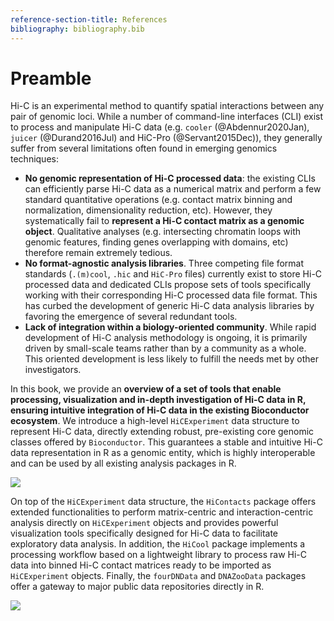 ```yaml
---
reference-section-title: References
bibliography: bibliography.bib
---
```


# Preamble {-}

Hi-C is an experimental method to quantify spatial interactions between any pair of genomic loci. While a number of command-line interfaces (CLI) exist to process and manipulate Hi-C data (e.g. `cooler` (@Abdennur2020Jan), `juicer` (@Durand2016Jul) and HiC-Pro (@Servant2015Dec)), they generally suffer from several limitations often found in emerging genomics techniques: 

- **No genomic representation of Hi-C processed data**: the existing CLIs can efficiently parse Hi-C data as a numerical matrix and perform a few standard quantitative operations (e.g. contact matrix binning and normalization, dimensionality reduction, etc). However, they systematically fail to **represent a Hi-C contact matrix as a genomic object**. Qualitative analyses (e.g. intersecting chromatin loops with genomic features, finding genes overlapping with domains, etc) therefore remain extremely tedious. 
- **No format-agnostic analysis libraries**. Three competing file format standards (`.(m)cool`, `.hic` and `HiC-Pro` files) currently exist to store Hi-C processed data and dedicated CLIs propose sets of tools specifically working with their corresponding Hi-C processed data file format. This has curbed the development of generic Hi-C data analysis libraries by favoring the emergence of several redundant tools. 
- **Lack of integration within a biology-oriented community**. While rapid development of Hi-C analysis methodology is ongoing, it is primarily driven by small-scale teams rather than by a community as a whole. This oriented development is less likely to fulfill the needs met by other investigators.

In this book, we provide an **overview of a set of tools that enable processing, visualization and in-depth investigation of Hi-C data in R, ensuring intuitive integration of Hi-C data in the existing Bioconductor ecosystem**. We introduce a high-level `HiCExperiment` data structure to represent Hi-C data, directly extending robust, pre-existing core genomic classes offered by `Bioconductor`. This guarantees a stable and intuitive Hi-C data representation in R as a genomic entity, which is highly interoperable and can be used by all existing analysis packages in R. 

![](images/20230309114202.png)

On top of the `HiCExperiment` data structure, the `HiContacts` package offers extended functionalities to perform matrix-centric and interaction-centric analysis directly on `HiCExperiment` objects and provides powerful visualization tools specifically designed for Hi-C data to facilitate exploratory data analysis. In addition, the `HiCool` package implements a processing workflow based on a lightweight library to process raw Hi-C data into binned Hi-C contact matrices ready to be imported as `HiCExperiment` objects. Finally, the `fourDNData` and `DNAZooData` packages offer a gateway to major public data repositories directly in R.

![](images/20230421134800.jpg)
